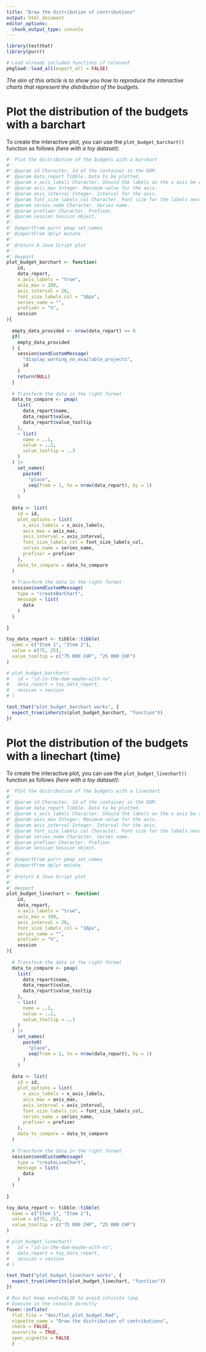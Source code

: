 ```yaml
---
title: "Draw the distribution of contributions"
output: html_document
editor_options: 
  chunk_output_type: console
---
```


```r
library(testthat)
library(purrr)
```

```r
# Load already included functions if relevant
pkgload::load_all(export_all = FALSE)
```

*The aim of this article is to show you how to reproduce the interactive charts that represent the distribution of the budgets.*

# Plot the distribution of the budgets with a barchart

To create the interactive plot, you can use the `plot_budget_barchart()` function as follows *(here with a toy dataset)*:

```r
#' Plot the distribution of the budgets with a barchart
#' 
#' @param id Character. Id of the container in the DOM.
#' @param data_repart Tibble. Data to be plotted.
#' @param x_axis_labels Character. Should the labels on the x axis be displayed.
#' @param axis_max Integer. Maximum value for the axis.
#' @param axis_interval Integer. Interval for the axis.
#' @param font_size_labels_col Character. Font size for the labels next to the bars.
#' @param series_name Character. Series name.
#' @param prefixer Character. Prefixer.
#' @param session Session object.
#' 
#' @importFrom purrr pmap set_names
#' @importFrom dplyr mutate
#' 
#' @return A Java Script plot
#' 
#' @export
plot_budget_barchart <- function(
    id,
    data_repart,
    x_axis_labels = "true", 
    axis_max = 100,
    axis_interval = 20,
    font_size_labels_col = "16px",
    series_name = "",
    prefixer = "%",
    session
){
  
  empty_data_provided <- nrow(data_repart) == 0
  if(
    empty_data_provided
  ) {
    session$sendCustomMessage(
      "display_warning_no_available_projects",
      id
    )
    return(NULL)
  }
    
  # Transform the data in the right format
  data_to_compare <- pmap(
    list(
      data_repart$name, 
      data_repart$value, 
      data_repart$value_tooltip
    ), 
    ~ list(
      name = ..1, 
      value = ..2, 
      value_tooltip = ..3
    )
  ) |> 
    set_names(
      paste0(
        "place", 
        seq(from = 1, to = nrow(data_repart), by = 1)
      )
    )
  
  data <- list(
    id = id,
    plot_options = list(
      x_axis_labels = x_axis_labels,
      axis_max = axis_max,
      axis_interval = axis_interval,
      font_size_labels_col = font_size_labels_col,
      series_name = series_name,
      prefixer = prefixer
    ),
    data_to_compare = data_to_compare
  )
  
  # Transform the data in the right format
  session$sendCustomMessage(
    type = "createBarChart",
    message = list(
      data
    )
  )
  
}
```

```r
toy_data_repart <- tibble::tibble(
  name = c("Item 1", "Item 2"),
  value = c(75, 25), 
  value_tooltip = c("75 000 CHF", "25 000 CHF")
)

# plot_budget_barchart(
#   id = "id-in-the-dom-maybe-with-ns",
#   data_repart = toy_data_repart,
#   session = session
# )
```

```r
test_that("plot_budget_barchart works", {
  expect_true(inherits(plot_budget_barchart, "function")) 
})
```

# Plot the distribution of the budgets with a linechart (time)

To create the interactive plot, you can use the `plot_budget_linechart()` function as follows *(here with a toy dataset)*:

```r
#' Plot the distribution of the budgets with a linechart
#' 
#' @param id Character. Id of the container in the DOM.
#' @param data_repart Tibble. Data to be plotted.
#' @param x_axis_labels Character. Should the labels on the x axis be displayed.
#' @param axis_max Integer. Maximum value for the axis.
#' @param axis_interval Integer. Interval for the axis.
#' @param font_size_labels_col Character. Font size for the labels next to the bars.
#' @param series_name Character. Series name.
#' @param prefixer Character. Prefixer.
#' @param session Session object.
#' 
#' @importFrom purrr pmap set_names
#' @importFrom dplyr mutate
#' 
#' @return A Java Script plot
#' 
#' @export
plot_budget_linechart <- function(
    id,
    data_repart,
    x_axis_labels = "true", 
    axis_max = 100,
    axis_interval = 20,
    font_size_labels_col = "16px",
    series_name = "",
    prefixer = "%",
    session
){
  
  # Transform the data in the right format
  data_to_compare <- pmap(
    list(
      data_repart$name, 
      data_repart$value, 
      data_repart$value_tooltip
    ), 
    ~ list(
      name = ..1, 
      value = ..2, 
      value_tooltip = ..3
    )
  ) |> 
    set_names(
      paste0(
        "place", 
        seq(from = 1, to = nrow(data_repart), by = 1)
      )
    )
  
  data <- list(
    id = id,
    plot_options = list(
      x_axis_labels = x_axis_labels,
      axis_max = axis_max,
      axis_interval = axis_interval,
      font_size_labels_col = font_size_labels_col,
      series_name = series_name,
      prefixer = prefixer
    ),
    data_to_compare = data_to_compare
  )
  
  # Transform the data in the right format
  session$sendCustomMessage(
    type = "createLineChart",
    message = list(
      data
    )
  )
  
}
```

```r
toy_data_repart <- tibble::tibble(
  name = c("Item 1", "Item 2"),
  value = c(75, 25), 
  value_tooltip = c("75 000 CHF", "25 000 CHF")
)

# plot_budget_linechart(
#   id = "id-in-the-dom-maybe-with-ns",
#   data_repart = toy_data_repart,
#   session = session
# )
```

```r
test_that("plot_budget_linechart works", {
  expect_true(inherits(plot_budget_linechart, "function")) 
})
```


```r
# Run but keep eval=FALSE to avoid infinite loop
# Execute in the console directly
fusen::inflate(
  flat_file = "dev/flat_plot_budget.Rmd", 
  vignette_name = "Draw the distribution of contributions", 
  check = FALSE,
  overwrite = TRUE, 
  open_vignette = FALSE
  )
```


